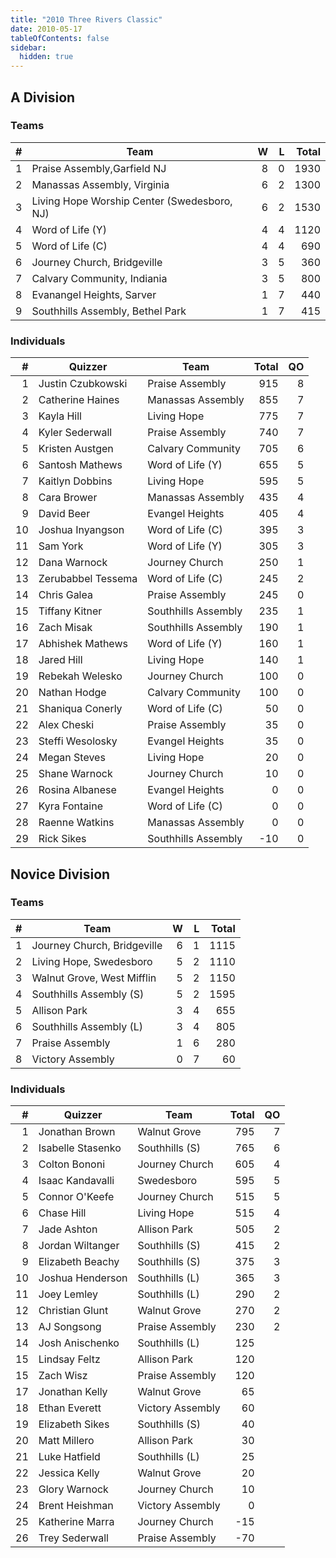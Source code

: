 ```yaml
---
title: "2010 Three Rivers Classic"
date: 2010-05-17
tableOfContents: false
sidebar:
  hidden: true
---
```


## A Division

### Teams

|    # | Team                                        |    W |    L | Total |
| ---: | ------------------------------------------- | ---: | ---: | ----: |
|    1 | Praise Assembly,Garfield NJ                 |    8 |    0 |  1930 |
|    2 | Manassas Assembly, Virginia                 |    6 |    2 |  1300 |
|    3 | Living Hope Worship Center (Swedesboro, NJ) |    6 |    2 |  1530 |
|    4 | Word of Life (Y)                            |    4 |    4 |  1120 |
|    5 | Word of Life (C)                            |    4 |    4 |   690 |
|    6 | Journey Church, Bridgeville                 |    3 |    5 |   360 |
|    7 | Calvary Community, Indiania                 |    3 |    5 |   800 |
|    8 | Evanangel Heights, Sarver                   |    1 |    7 |   440 |
|    9 | Southhills Assembly, Bethel Park            |    1 |    7 |   415 |

### Individuals

|    # | Quizzer            | Team                | Total |   QO |
| ---: | ------------------ | ------------------- | ----: | ---: |
|    1 | Justin Czubkowski  | Praise Assembly     |   915 |    8 |
|    2 | Catherine Haines   | Manassas Assembly   |   855 |    7 |
|    3 | Kayla Hill         | Living Hope         |   775 |    7 |
|    4 | Kyler Sederwall    | Praise Assembly     |   740 |    7 |
|    5 | Kristen Austgen    | Calvary Community   |   705 |    6 |
|    6 | Santosh Mathews    | Word of Life (Y)    |   655 |    5 |
|    7 | Kaitlyn Dobbins    | Living Hope         |   595 |    5 |
|    8 | Cara Brower        | Manassas Assembly   |   435 |    4 |
|    9 | David Beer         | Evangel Heights     |   405 |    4 |
|   10 | Joshua Inyangson   | Word of Life (C)    |   395 |    3 |
|   11 | Sam York           | Word of Life (Y)    |   305 |    3 |
|   12 | Dana Warnock       | Journey Church      |   250 |    1 |
|   13 | Zerubabbel Tessema | Word of Life (C)    |   245 |    2 |
|   14 | Chris Galea        | Praise Assembly     |   245 |    0 |
|   15 | Tiffany Kitner     | Southhills Assembly |   235 |    1 |
|   16 | Zach Misak         | Southhills Assembly |   190 |    1 |
|   17 | Abhishek Mathews   | Word of Life (Y)    |   160 |    1 |
|   18 | Jared Hill         | Living Hope         |   140 |    1 |
|   19 | Rebekah Welesko    | Journey Church      |   100 |    0 |
|   20 | Nathan Hodge       | Calvary Community   |   100 |    0 |
|   21 | Shaniqua Conerly   | Word of Life (C)    |    50 |    0 |
|   22 | Alex Cheski        | Praise Assembly     |    35 |    0 |
|   23 | Steffi Wesolosky   | Evangel Heights     |    35 |    0 |
|   24 | Megan Steves       | Living Hope         |    20 |    0 |
|   25 | Shane Warnock      | Journey Church      |    10 |    0 |
|   26 | Rosina Albanese    | Evangel Heights     |     0 |    0 |
|   27 | Kyra Fontaine      | Word of Life (C)    |     0 |    0 |
|   28 | Raenne Watkins     | Manassas Assembly   |     0 |    0 |
|   29 | Rick Sikes         | Southhills Assembly |   -10 |    0 |

## Novice Division

### Teams

|    # | Team                        |    W |    L | Total |
| ---: | --------------------------- | ---: | ---: | ----: |
|    1 | Journey Church, Bridgeville |    6 |    1 |  1115 |
|    2 | Living Hope, Swedesboro     |    5 |    2 |  1110 |
|    3 | Walnut Grove, West Mifflin  |    5 |    2 |  1150 |
|    4 | Southhills Assembly (S)     |    5 |    2 |  1595 |
|    5 | Allison Park                |    3 |    4 |   655 |
|    6 | Southhills Assembly (L)     |    3 |    4 |   805 |
|    7 | Praise Assembly             |    1 |    6 |   280 |
|    8 | Victory Assembly            |    0 |    7 |    60 |

### Individuals

|    # | Quizzer           | Team             | Total |   QO |
| ---: | ----------------- | ---------------- | ----: | ---: |
|    1 | Jonathan Brown    | Walnut Grove     |   795 |    7 |
|    2 | Isabelle Stasenko | Southhills (S)   |   765 |    6 |
|    3 | Colton Bononi     | Journey Church   |   605 |    4 |
|    4 | Isaac Kandavalli  | Swedesboro       |   595 |    5 |
|    5 | Connor O'Keefe    | Journey Church   |   515 |    5 |
|    6 | Chase Hill        | Living Hope      |   515 |    4 |
|    7 | Jade Ashton       | Allison Park     |   505 |    2 |
|    8 | Jordan Wiltanger  | Southhills (S)   |   415 |    2 |
|    9 | Elizabeth Beachy  | Southhills (S)   |   375 |    3 |
|   10 | Joshua Henderson  | Southhills (L)   |   365 |    3 |
|   11 | Joey Lemley       | Southhills (L)   |   290 |    2 |
|   12 | Christian Glunt   | Walnut Grove     |   270 |    2 |
|   13 | AJ Songsong       | Praise Assembly  |   230 |    2 |
|   14 | Josh Anischenko   | Southhills (L)   |   125 |      |
|   15 | Lindsay Feltz     | Allison Park     |   120 |      |
|   15 | Zach Wisz         | Praise Assembly  |   120 |      |
|   17 | Jonathan Kelly    | Walnut Grove     |    65 |      |
|   18 | Ethan Everett     | Victory Assembly |    60 |      |
|   19 | Elizabeth Sikes   | Southhills (S)   |    40 |      |
|   20 | Matt Millero      | Allison Park     |    30 |      |
|   21 | Luke Hatfield     | Southhills (L)   |    25 |      |
|   22 | Jessica Kelly     | Walnut Grove     |    20 |      |
|   23 | Glory Warnock     | Journey Church   |    10 |      |
|   24 | Brent Heishman    | Victory Assembly |     0 |      |
|   25 | Katherine Marra   | Journey Church   |   -15 |      |
|   26 | Trey Sederwall    | Praise Assembly  |   -70 |      |
